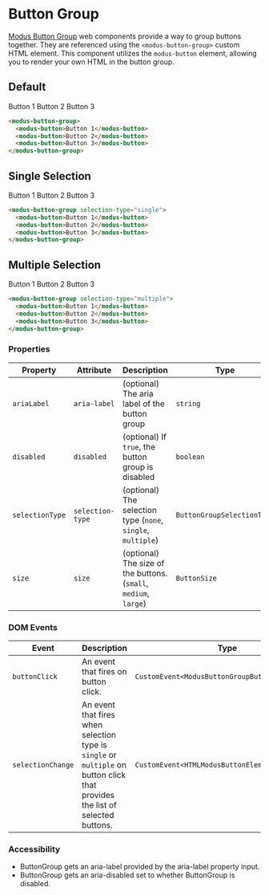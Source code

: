 
# Button Group

[Modus Button Group](https://modus.trimble.com/components) web components provide a way to group buttons together. They are referenced using the `<modus-button-group>` custom HTML element.
This component utilizes the `modus-button` element, allowing you to render your own HTML in the button group.


<Anchor storyId="components-button-group--default" />

## Default

<modus-button-group>
  <modus-button>Button 1</modus-button>
  <modus-button>Button 2</modus-button>
  <modus-button>Button 3</modus-button>
</modus-button-group>

```html
<modus-button-group>
  <modus-button>Button 1</modus-button>
  <modus-button>Button 2</modus-button>
  <modus-button>Button 3</modus-button>
</modus-button-group>

```

<Anchor storyId="components-button-group--single-selection" />

## Single Selection

<modus-button-group selection-type="single">
  <modus-button>Button 1</modus-button>
  <modus-button is-active="true">Button 2</modus-button>
  <modus-button>Button 3</modus-button>
</modus-button-group>

```html
<modus-button-group selection-type="single">
  <modus-button>Button 1</modus-button>
  <modus-button>Button 2</modus-button>
  <modus-button>Button 3</modus-button>
</modus-button-group>
```

<Anchor storyId="components-button-group--multiple-selection" />

## Multiple Selection

<modus-button-group selection-type="multiple">
  <modus-button>Button 1</modus-button>
  <modus-button>Button 2</modus-button>
  <modus-button>Button 3</modus-button>
</modus-button-group>

```html
<modus-button-group selection-type="multiple">
  <modus-button>Button 1</modus-button>
  <modus-button>Button 2</modus-button>
  <modus-button>Button 3</modus-button>
</modus-button-group>
```


### Properties

| Property        | Attribute        | Description                                                      | Type                                             | Default     |
|-----------------|------------------|------------------------------------------------------------------|--------------------------------------------------|-------------|
| `ariaLabel`     | `aria-label`     | (optional) The aria label of the button group                    | `string`                                         | `undefined` |
| `disabled`      | `disabled`       | (optional) If `true`, the button group is disabled               | `boolean`                                        | `false`     |
| `selectionType` | `selection-type` | (optional) The selection type (`none`, `single`, `multiple`)     | `ButtonGroupSelectionType`                       | `none`      |
| `size`          | `size`           | (optional) The size of the buttons. (`small`, `medium`, `large`) | `ButtonSize`                                     | `medium`    |

### DOM Events

| Event             | Description                                                                                                                   | Type                                            |
|-------------------|-------------------------------------------------------------------------------------------------------------------------------|-------------------------------------------------|
| `buttonClick`     | An event that fires on button click.                                                                                          | `CustomEvent<ModusButtonGroupButtonClickEvent>` |
| `selectionChange` | An event that fires when selection type is `single` or `multiple` on button click that provides the list of selected buttons. | `CustomEvent<HTMLModusButtonElement[]>`         |


### Accessibility
- ButtonGroup gets an aria-label provided by the aria-label property input.
- ButtonGroup gets an aria-disabled set to whether ButtonGroup is disabled.
